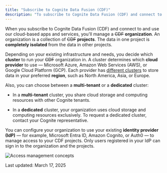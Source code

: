```yaml
---
title: "Subscribe to Cognite Data Fusion (CDF)"
description: "To subscribe to Cognite Data Fusion (CDF) and connect to and use our cloud-based apps and services, contact us ."
---
```


When you subscribe to Cognite Data Fusion (CDF) and connect to and use our cloud-based apps and services, you'll manage a ~~CDF~~ **organization**. An organization is a collection of ~~CDF~~ **projects**. The data in one project is **completely isolated** from the data in other projects.

Depending on your existing infrastructure and needs, you decide which **cluster** to run your ~~CDF~~ organization in. A cluster determines which **cloud provider** to use — Microsoft Azure, Amazon Web Services (AWS), or Google Cloud Platform (GCP). Each provider has [different clusters](/cdf/admin/clusters_regions#cognite-multi-tenant-clusters) to store data in your preferred **region**, such as North America, Asia, or Europe.

Also, you can choose between a **multi-tenant** or a **dedicated** cluster:

* In a **multi-tenant** cluster, you share cloud storage and computing resources with other Cognite tenants.

* In a **dedicated** cluster, your organization uses cloud storage and computing resources exclusively. To request a dedicated cluster, contact your Cognite representative.

You can configure your organization to use your existing **identity provider (IdP)** — for example, Microsoft Entra ID, Amazon Cognito, or Auth0 — to manage access to your CDF projects. Only users registered in your IdP can sign in to the organization and the projects.

![Access management concepts](\images\cdf\\-cognite\docs-portal-images\1.0.0\images\cdf\access\concepts_v2.svg)

Last updated: March 17, 2025
